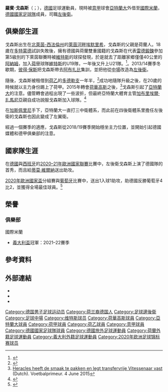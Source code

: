 {{Expand language|1=en|time=2021-03-06T12:04:31+00:00}}
{{noteTA
|G1=football
|G2=意甲
|G3=荷甲
|G4=德甲
|1=zh-hans:戈森斯;zh-hk:高辛斯;zh-tw:戈森斯;
}}
{{Infobox football biography
| name = 羅賓·戈森斯<br>''Robin Gosens''
| image = Robin Gosens 01 (cropped).jpg
| caption =
| fullname = Robin Everardus Gosens<ref>{{cite web |url=https://media.atalanta.it/wp-content/uploads/2020/01/Atalanta-SPAL-20%C2%B0-giornata-serie-A.pdf |title=Campionato Serie A TIM 2019/2020: Atalanta B.C. vs S.P.A.L. |work=[[亚特兰大足球俱乐部|亚特兰大]] |format=PDF |page=4 |year=2020 |access-date=2020-09-04 |language=it |archive-url=https://megalodon.jp/ref/2020-0904-2130-48/https://media.atalanta.it:443/wp-content/uploads/2020/01/Atalanta-SPAL-20%C2%B0-giornata-serie-A.pdf |archive-date=2020-09-04}}</ref>
| birth_date = {{birth date and age|1994|7|5}}
| birth_place = {{GER}}[[萊茵河畔埃默里希|萊茵河畔埃默里希]]
| currentclub = [[国际米兰足球俱乐部|國際米蘭]] ([[亞特蘭大足球俱樂部|亞特蘭大]]外借)
| clubnumber = 18
| height = 1.83 m
| position = [[左後衛|左後衛]]
| youthyears1 = 2000–2007
| youthclubs1 = Fortuna Elten
| youthyears2 = 2007–2009
| youthclubs2 = {{le|博霍爾特足球俱樂部|1. FC Bocholt|博霍爾特}}
| youthyears3 = 2009–2012
| youthclubs3 = 雷德鍛鍊
| youthyears4 = 2012–2014
| youthclubs4 = [[維特斯職業足球基金會|維特斯]]
| years1 = 2014–2015
| clubs1 = [[維特斯職業足球基金會|維特斯]]
| caps1 = 0
| goals1 = 0
| years2 = 2014–2015
| clubs2 = → [[多德勒支足球俱樂部|多德勒支]] (外借) 
| caps2 = 47
| goals2 = 3
| years3 = 2015–2017
| clubs3 = [[艾美路荷華高斯|荷華高斯]]
| caps3 = 60
| goals3 = 4
| years4 = 2017–
| clubs4 = [[亞特蘭大足球俱樂部|亞特蘭大]]
| caps4 = 121
| goals4 = 25
| years5 = 2022–
| clubs5 = → [[国际米兰足球俱乐部|國際米蘭]] (外借) 
| caps5 = 6
| goals5 = 0
| nationalyears1 = 2020–
| nationalteam1 = [[德國國家足球隊|德國]]
| nationalcaps1 = 13
| nationalgoals1 = 2
| club-update = 2022年4月27日
| ntupdate = 2021年9月8日
}}

'''羅賓·戈森斯'''（{{lang-de|Robin Gosens}}；{{Bd|1994年|7月5日||}}），[[德國|德國]]足球運動員，現時被[[意甲|意甲]]球會[[亞特蘭大足球俱樂部|亞特蘭大]]外借至[[国际米兰足球俱乐部|國際米蘭]]，[[德國國家足球隊|德國國家足球隊]]成員，司職[[左後衛|左後衛]]。

==俱樂部生涯==
戈森斯出生在[[北萊茵-西法倫州|北萊茵-西法倫州]]的[[萊茵河畔埃默里希|萊茵河畔埃默里希]]，戈森斯的父親是荷蘭人。18歲在[[多特蒙德足球俱樂部|多特蒙德]]試訓失敗後，擁有德國與荷蘭雙重國籍的戈森斯在代表[[雷德鍛鍊|雷德鍛鍊]]參加第5級別的下萊茵聯賽時被[[維特斯職業足球基金會|維特斯]]的球探發現，於是就去了距離家鄉僅僅40公里的[[阿納姆|阿納姆]]，加入[[荷甲|荷甲]]球隊[[維特斯職業足球基金會|維特斯]]的U19隊，一年後又升上U21隊。<ref>{{cite web|url=http://www.fupa.net/berichte/robin-gosens-wechselt-zu-vitesse-arnhem-25081.html|title=Robin Gosens wechselt zu Vitesse Arnhem|trans-title=Robin Goshen moves to Vitesse Arnhem|publisher=FuPa|language=de|date=4 July 2012|access-date=28 January 2015}}</ref>。2013/14賽季冬歇期，[[彼得·保斯|彼得·保斯]]把戈森斯帶去[[阿布扎比|阿布扎比]]集訓，並把他從[[中場|中場]]改造為[[左後衛|左後衛]]。

隨後，戈森斯被租借到[[荷乙|荷乙]]的[[多德勒支足球俱樂部|多德勒支]]一年半，<ref>{{cite web|url=http://www.vitesse.nl/vitessenl/nieuws/detail/4085|title=Gosens op huurbasis naar FC Dordrecht|trans-title=Gosens loaned to FC Dordrecht|publisher=Vitesse's official website|language=nl|date=14 January 2014|access-date=28 January 2015}}</ref>成功地隨隊升級之後，在20歲的時候就以主力身份踢上了荷甲。2015年轉會[[艾美路荷華高斯|荷華高斯]]之後，<ref>[http://www.voetbalprimeur.nl/nieuws/439509/heracles-heeft-de-smaak-te-pakken-en-legt-transfervrije-vitessenaar-vast.html Heracles heeft de smaak te pakken en legt transfervrije Vitessenaar vast] (Dutch). Voetbalprimeur. 4 June 2015</ref>戈森斯引起了[[亞特蘭大足球俱樂部|亞特蘭大]]的注意。儘管轉會過程出現了一些波折，但最終亞特蘭大體育主管[[加布里埃爾·扎馬尼亞|加布里埃爾·扎馬尼亞]]親自成功說服戈森斯加入球隊。<ref>{{cite web|url=https://www.atalanta.it/site/paginalive/comunicati-dal-club/Stagione-2016-2017/2017-06/02-06-Calcimercato-ingaggiato-Gosens.html|title=Robin Gosens all'Atalanta|trans-title=Robin Gosens to Atalanta|publisher=Atalanta's official website|language=nl|date=2 June 2017|access-date=6 June 2017}}</ref>

在[[基恩·派路·加斯柏連尼|加斯佩里尼]]手下，亞特蘭大一直打三中衛體系，而此前在四後衛體系里擔任左後衛的戈森斯也因此變成了左翼衛。

經過一個賽季的適應，戈森斯從2018/19賽季開始穩坐主力位置，並開始引起德國媒體和德甲俱樂部的注意。

==國家隊生涯==
在[[德國國家足球隊|德國]]與[[西班牙國家足球隊|西班牙]]的[[2020–21年歐洲國家聯賽|2020–21年歐洲國家聯賽]]比賽中，左後衛戈森斯上演了德國隊的首秀，而且給[[蒂莫·維爾納|蒂莫·維爾納]]送出助攻。

[[2020年歐洲國家盃|2020年歐洲國家盃]]分組賽與[[葡萄牙國家足球隊|葡萄牙]]比賽中，送出1入球1助攻，助德國反勝葡萄牙4比2，並獲得全場最佳球員。<ref>{{Cite web|url=https://www.kicker.de/4636100/spielbericht/deutschland/spanien-932|title=90.+6! Gaya gleicht erst in der Schlusssekunde aus|publisher=kicker.de|date=3 September 2020|language=de}}</ref>

== 榮譽 ==
=== 俱樂部 ===
;{{flagicon|ITA}} 國際米蘭
* [[義大利盃|義大利盃]]冠軍：2021–22賽季

==參考資料==
{{reflist}}

==外部連結==
{{Commonscat|3=S}}
* {{DFB.de|robin-gosens}}
* {{Wfb|robin-gosens}}
* {{Transfermarkt|273132}}

<!--{{Atalanta B.C. squad}}-->
{{國際米蘭球員名單}}
{{2020年欧洲足球锦标赛德国参赛名单}}

{{DEFAULTSORT:Gosens, Robin}}
[[Category:德国男子足球运动员|Category:德国男子足球运动员]]
[[Category:荷兰裔德国人|Category:荷兰裔德国人]]
[[Category:足球邊後衛|Category:足球邊後衛]]
[[Category:足球中場|Category:足球中場]]
[[Category:维特斯球员|Category:维特斯球员]]
[[Category:荷華高斯球員|Category:荷華高斯球員]]
[[Category:亞特蘭大球員|Category:亞特蘭大球員]]
[[Category:荷甲球員|Category:荷甲球員]]
[[Category:荷乙球員|Category:荷乙球員]]
[[Category:意甲球員|Category:意甲球員]]
[[Category:德國國家足球隊球員|Category:德國國家足球隊球員]]
[[Category:德國旅外足球運動員|Category:德國旅外足球運動員]]
[[Category:荷蘭外籍足球運動員|Category:荷蘭外籍足球運動員]]
[[Category:義大利外籍足球運動員|Category:義大利外籍足球運動員]]
[[Category:2020年欧洲足球锦标赛球员|Category:2020年欧洲足球锦标赛球员]]